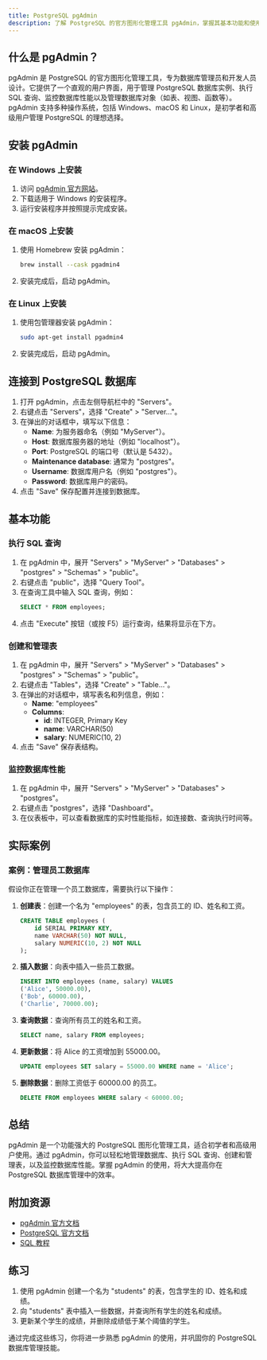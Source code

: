 ```yaml
---
title: PostgreSQL pgAdmin
description: 了解 PostgreSQL 的官方图形化管理工具 pgAdmin，掌握其基本功能和使用方法，提升数据库管理效率。
---
```


## 什么是 pgAdmin？

pgAdmin 是 PostgreSQL 的官方图形化管理工具，专为数据库管理员和开发人员设计。它提供了一个直观的用户界面，用于管理 PostgreSQL 数据库实例、执行 SQL 查询、监控数据库性能以及管理数据库对象（如表、视图、函数等）。pgAdmin 支持多种操作系统，包括 Windows、macOS 和 Linux，是初学者和高级用户管理 PostgreSQL 的理想选择。

## 安装 pgAdmin

### 在 Windows 上安装

1. 访问 [pgAdmin 官方网站](https://www.pgadmin.org/download/)。
2. 下载适用于 Windows 的安装程序。
3. 运行安装程序并按照提示完成安装。

### 在 macOS 上安装

1. 使用 Homebrew 安装 pgAdmin：
   ```bash
   brew install --cask pgadmin4
   ```
2. 安装完成后，启动 pgAdmin。

### 在 Linux 上安装

1. 使用包管理器安装 pgAdmin：
   ```bash
   sudo apt-get install pgadmin4
   ```
2. 安装完成后，启动 pgAdmin。

## 连接到 PostgreSQL 数据库

1. 打开 pgAdmin，点击左侧导航栏中的 "Servers"。
2. 右键点击 "Servers"，选择 "Create" > "Server..."。
3. 在弹出的对话框中，填写以下信息：
   - **Name**: 为服务器命名（例如 "MyServer"）。
   - **Host**: 数据库服务器的地址（例如 "localhost"）。
   - **Port**: PostgreSQL 的端口号（默认是 5432）。
   - **Maintenance database**: 通常为 "postgres"。
   - **Username**: 数据库用户名（例如 "postgres"）。
   - **Password**: 数据库用户的密码。
4. 点击 "Save" 保存配置并连接到数据库。

## 基本功能

### 执行 SQL 查询

1. 在 pgAdmin 中，展开 "Servers" > "MyServer" > "Databases" > "postgres" > "Schemas" > "public"。
2. 右键点击 "public"，选择 "Query Tool"。
3. 在查询工具中输入 SQL 查询，例如：
   ```sql
   SELECT * FROM employees;
   ```
4. 点击 "Execute" 按钮（或按 F5）运行查询，结果将显示在下方。

### 创建和管理表

1. 在 pgAdmin 中，展开 "Servers" > "MyServer" > "Databases" > "postgres" > "Schemas" > "public"。
2. 右键点击 "Tables"，选择 "Create" > "Table..."。
3. 在弹出的对话框中，填写表名和列信息，例如：
   - **Name**: "employees"
   - **Columns**:
     - **id**: INTEGER, Primary Key
     - **name**: VARCHAR(50)
     - **salary**: NUMERIC(10, 2)
4. 点击 "Save" 保存表结构。

### 监控数据库性能

1. 在 pgAdmin 中，展开 "Servers" > "MyServer" > "Databases" > "postgres"。
2. 右键点击 "postgres"，选择 "Dashboard"。
3. 在仪表板中，可以查看数据库的实时性能指标，如连接数、查询执行时间等。

## 实际案例

### 案例：管理员工数据库

假设你正在管理一个员工数据库，需要执行以下操作：

1. **创建表**：创建一个名为 "employees" 的表，包含员工的 ID、姓名和工资。
   ```sql
   CREATE TABLE employees (
       id SERIAL PRIMARY KEY,
       name VARCHAR(50) NOT NULL,
       salary NUMERIC(10, 2) NOT NULL
   );
   ```

2. **插入数据**：向表中插入一些员工数据。
   ```sql
   INSERT INTO employees (name, salary) VALUES
   ('Alice', 50000.00),
   ('Bob', 60000.00),
   ('Charlie', 70000.00);
   ```

3. **查询数据**：查询所有员工的姓名和工资。
   ```sql
   SELECT name, salary FROM employees;
   ```

4. **更新数据**：将 Alice 的工资增加到 55000.00。
   ```sql
   UPDATE employees SET salary = 55000.00 WHERE name = 'Alice';
   ```

5. **删除数据**：删除工资低于 60000.00 的员工。
   ```sql
   DELETE FROM employees WHERE salary < 60000.00;
   ```

## 总结

pgAdmin 是一个功能强大的 PostgreSQL 图形化管理工具，适合初学者和高级用户使用。通过 pgAdmin，你可以轻松地管理数据库、执行 SQL 查询、创建和管理表，以及监控数据库性能。掌握 pgAdmin 的使用，将大大提高你在 PostgreSQL 数据库管理中的效率。

## 附加资源

- [pgAdmin 官方文档](https://www.pgadmin.org/docs/)
- [PostgreSQL 官方文档](https://www.postgresql.org/docs/)
- [SQL 教程](https://www.w3schools.com/sql/)

## 练习

1. 使用 pgAdmin 创建一个名为 "students" 的表，包含学生的 ID、姓名和成绩。
2. 向 "students" 表中插入一些数据，并查询所有学生的姓名和成绩。
3. 更新某个学生的成绩，并删除成绩低于某个阈值的学生。

通过完成这些练习，你将进一步熟悉 pgAdmin 的使用，并巩固你的 PostgreSQL 数据库管理技能。
